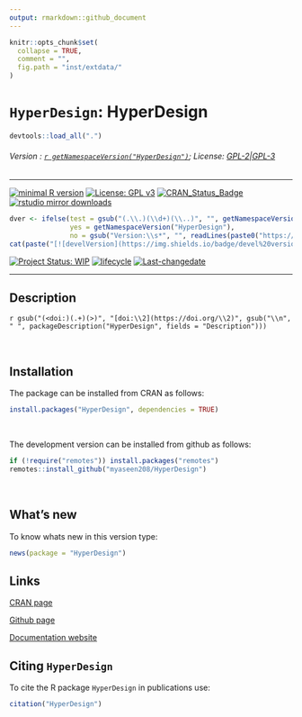 ```yaml
---
output: rmarkdown::github_document
---
```


```r
knitr::opts_chunk$set(
  collapse = TRUE,
  comment = "",
  fig.path = "inst/extdata/"
)
```

# `HyperDesign`: HyperDesign

```r
devtools::load_all(".")
```

###### Version : [`r getNamespaceVersion("HyperDesign")`](https://myaseen208.com/HyperDesign/);  License: [GPL-2|GPL-3](https://www.r-project.org/Licenses/)




***

[![minimal R version](https://img.shields.io/badge/R>%3D-2.10.0-6666ff.svg)](https://cran.r-project.org/)
[![License: GPL v3](https://img.shields.io/badge/License-GPL%20v3-blue.svg)](https://www.gnu.org/licenses/gpl-3.0)
[![CRAN_Status_Badge](https://www.r-pkg.org/badges/version-last-release/HyperDesign)](https://cran.r-project.org/package=HyperDesign)
[![rstudio mirror downloads](https://cranlogs.r-pkg.org/badges/grand-total/HyperDesign?color=green)](https://CRAN.R-project.org/package=HyperDesign)
<!-- [![packageversion](https://img.shields.io/badge/Package%20version-0.2.3.3-orange.svg)](https://github.com/myaseen208/HyperDesign) -->

```r
dver <- ifelse(test = gsub("(.\\.)(\\d+)(\\..)", "", getNamespaceVersion("HyperDesign")) != "",
               yes = getNamespaceVersion("HyperDesign"),
               no = gsub("Version:\\s*", "", readLines(paste0("https://raw.githubusercontent.com/", "myaseen208/HyperDesign", "/master/DESCRIPTION"))[grep("Version:", readLines(paste0("https://raw.githubusercontent.com/", "myaseen208/HyperDesign", "/master/DESCRIPTION")))]))
cat(paste("[![develVersion](https://img.shields.io/badge/devel%20version-", dver, "-orange.svg)](https://github.com/myaseen208/HyperDesign)", sep = ""))
```

<!-- [![GitHub Download Count](https://github-basic-badges.herokuapp.com/downloads/myaseen208/HyperDesign/total.svg)] -->
[![Project Status: WIP](https://www.repostatus.org/badges/latest/inactive.svg)](https://www.repostatus.org/#inactive)
[![lifecycle](https://img.shields.io/badge/lifecycle-stable-brightgreen.svg)](https://lifecycle.r-lib.org/articles/stages.html#stable)
[![Last-changedate](https://img.shields.io/badge/last%20change-`r gsub('-', '--', Sys.Date())`-yellowgreen.svg)](https://github.com/myaseen208/HyperDesign)

***

## Description
`r gsub("(<doi:)(.+)(>)", "[doi:\\2](https://doi.org/\\2)", gsub("\\n", " ", packageDescription("HyperDesign", fields = "Description")))`

&nbsp;
&nbsp;


## Installation
The package can be installed from CRAN as follows:

```r
install.packages("HyperDesign", dependencies = TRUE)
```


&nbsp;


The development version can be installed from github as follows:

```r
if (!require("remotes")) install.packages("remotes")
remotes::install_github("myaseen208/HyperDesign")
```

&nbsp;
&nbsp;



## What's new
To know whats new in this version type:

```r
news(package = "HyperDesign")
```

## Links

[CRAN page](https://cran.r-project.org/package=HyperDesign)

[Github page](https://github.com/myaseen208/HyperDesign)

[Documentation website](https://myaseen208.com/HyperDesign/)




## Citing `HyperDesign`
To cite the R package `HyperDesign` in publications use:

```r
citation("HyperDesign")
```
